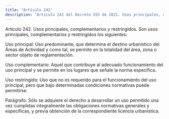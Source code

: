 ```yaml
---
title: "Artículo 242"
description: "Artículo 242 del Decreto 555 de 2021. Usos principales, complementarios y restringidos."
---
```


Artículo 242. Usos principales, complementarios y restringidos. Son usos principales, complementarios y restringidos los siguientes:
 
Uso principal: Uso predominante, que determina el destino urbanístico del Áreas de Actividad y como tal, se permite en la totalidad del área, zona o sector objeto de reglamentación.
 
Uso complementario: Aquel que contribuye al adecuado funcionamiento del uso principal y se permite en los lugares que señale la norma específica.
 
Uso restringido: Uso que no es requerido para el funcionamiento del uso principal, pero que bajo determinadas condiciones normativas puede permitirse.
 
Parágrafo: Sólo se adquiere el derecho a desarrollar un uso permitido una vez cumplidas integralmente las obligaciones normativas generales y específicas, y previa obtención de la correspondiente licencia urbanística.